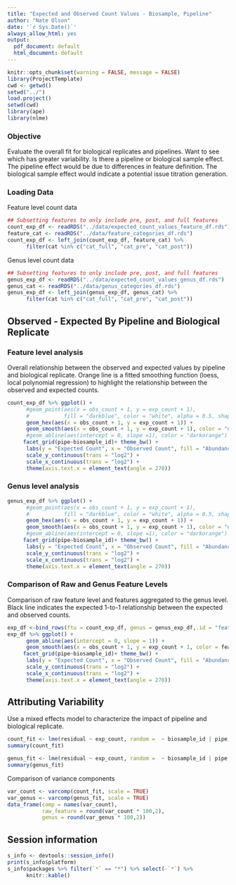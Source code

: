 ```yaml
---
title: "Expected and Observed Count Values - Biosample, Pipeline"
author: "Nate Olson"
date: '`r Sys.Date()`'
always_allow_html: yes
output:
  pdf_document: default
  html_document: default
---
```


```r
knitr::opts_chunk$set(warning = FALSE, message = FALSE)
library(ProjectTemplate)
cwd <- getwd()
setwd("../")
load.project()
setwd(cwd) 
library(ape) 
library(nlme)
```

### Objective
Evaluate the overall fit for biological replicates and pipelines. 
Want to see which has greater variability. 
Is there a pipeline or biological sample effect. 
The pipeline effect would be due to differences in feature definition. 
The biological sample effect would indicate a potential issue titration generation. 


### Loading Data 
Feature level count data
```r
## Subsetting features to only include pre, post, and full features
count_exp_df <- readRDS("../data/expected_count_values_feature_df.rds") 
feature_cat <- readRDS("../data/feature_categories_df.rds")
count_exp_df <- left_join(count_exp_df, feature_cat) %>% 
      filter(cat %in% c("cat_full", "cat_pre", "cat_post")) 
```

Genus level count data
```r
## Subsetting features to only include pre, post, and full features
genus_exp_df <- readRDS("../data/expected_count_values_genus_df.rds") 
genus_cat <- readRDS("../data/genus_categories_df.rds")
genus_exp_df <- left_join(genus_exp_df, genus_cat) %>% 
      filter(cat %in% c("cat_full", "cat_pre", "cat_post")) 
```

## Observed - Expected By Pipeline and Biological Replicate
### Feature level analysis
Overall relationship between the observed and expected values by pipeline and biological replicate. 
Orange line is a fitted smoothing function (loess, local polynomial regression) to highlight the relationship between the observed and expected counts. 
```r
count_exp_df %>% ggplot() + 
      #geom_point(aes(x = obs_count + 1, y = exp_count + 1), 
      #           fill = "darkblue", color = "white", alpha = 0.5, shape = 21) + 
      geom_hex(aes(x = obs_count + 1, y = exp_count + 1)) + 
      geom_smooth(aes(x = obs_count + 1, y = exp_count + 1), color = "darkorange") + 
      #geom_abline(aes(intercept = 0, slope =1), color = "darkorange") +
     facet_grid(pipe~biosample_id)+ theme_bw() + 
      labs(y = "Expected Count", x = "Observed Count", fill = "Abundance") + 
      scale_y_continuous(trans = "log2") + 
      scale_x_continuous(trans = "log2") + 
      theme(axis.text.x = element_text(angle = 270))
```

### Genus level analysis
```r
genus_exp_df %>% ggplot() + 
      #geom_point(aes(x = obs_count + 1, y = exp_count + 1), 
      #           fill = "darkblue", color = "white", alpha = 0.5, shape = 21) + 
      geom_hex(aes(x = obs_count + 1, y = exp_count + 1)) + 
      geom_smooth(aes(x = obs_count + 1, y = exp_count + 1), color = "darkorange") + 
      #geom_abline(aes(intercept = 0, slope =1), color = "darkorange") +
     facet_grid(pipe~biosample_id)+ theme_bw() + 
      labs(y = "Expected Count", x = "Observed Count", fill = "Abundance") + 
      scale_y_continuous(trans = "log2") + 
      scale_x_continuous(trans = "log2") + 
      theme(axis.text.x = element_text(angle = 270))
```

### Comparison of Raw and Genus Feature Levels
Comparison of raw feature level and features aggregated to the genus level. Black line indicates the expected 1-to-1 relationship between the expected and observed counts. 

```r
exp_df <-bind_rows(ftu = count_exp_df, genus = genus_exp_df,.id = "feature_level")
exp_df %>% ggplot() + 
      geom_abline(aes(intercept = 0, slope = 1)) + 
      geom_smooth(aes(x = obs_count + 1, y = exp_count + 1, color = feature_level)) + 
     facet_grid(pipe~biosample_id)+ theme_bw() + 
      labs(y = "Expected Count", x = "Observed Count", fill = "Abundance") + 
      scale_y_continuous(trans = "log2") + 
      scale_x_continuous(trans = "log2") + 
      theme(axis.text.x = element_text(angle = 270))
```

## Attributing Variability 
Use a mixed effects model to characterize the impact of pipeline and biological replicate.

```r
count_fit <- lme(residual ~ exp_count, random =  ~ biosample_id | pipe, data = count_exp_df)
summary(count_fit)
```



```r
genus_fit <- lme(residual ~ exp_count, random =  ~ biosample_id | pipe, data = genus_exp_df)
summary(genus_fit)
```

Comparison of variance components
```r
var_count <- varcomp(count_fit, scale = TRUE)
var_genus <- varcomp(genus_fit, scale = TRUE)
data_frame(comp = names(var_count), 
           raw_feature = round(var_count * 100,2), 
           genus = round(var_genus * 100,2))
```


## Session information
```r
s_info <- devtools::session_info()
print(s_info$platform)
s_info$packages %>% filter(`*` == "*") %>% select(-`*`) %>% 
      knitr::kable()
``` 